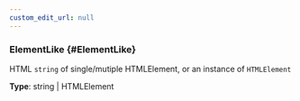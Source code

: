 ```yaml
---
custom_edit_url: null
---
```


### ElementLike {#ElementLike}

<div className="bulma-tags">

</div>

HTML `string` of single/mutiple HTMLElement, or an instance of `HTMLElement`

**Type**: string \| HTMLElement

